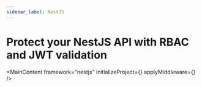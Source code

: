 ```yaml
---
sidebar_label: NestJS
---
```




# Protect your NestJS API with RBAC and JWT validation

<MainContent
  framework="nestjs"
  initializeProject={<InitProject />}
  applyMiddleware={<NestJSApplyMiddleware />}
/>
